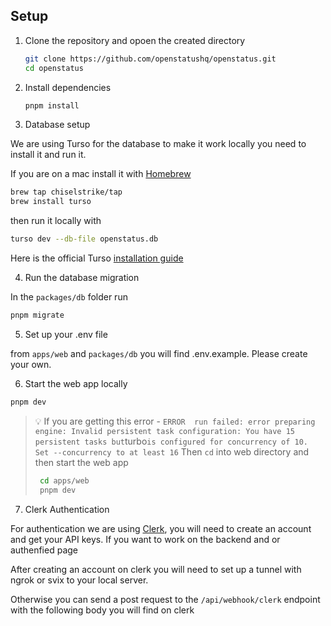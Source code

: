 ## Setup

1. Clone the repository and opoen the created directory

   ```sh
   git clone https://github.com/openstatushq/openstatus.git
   cd openstatus
   ```

2. Install dependencies

   ```sh
   pnpm install
   ```

3. Database setup

We are using Turso for the database to make it work locally you need to install
it and run it.

If you are on a mac install it with [Homebrew](https://brew.sh/)

```sh
brew tap chiselstrike/tap
brew install turso
```

then run it locally with

```sh
turso dev --db-file openstatus.db
```

Here is the official Turso
[installation guide](https://docs.turso.tech/reference/turso-cli)

4. Run the database migration

In the `packages/db` folder run

```sh
pnpm migrate
```

5. Set up your .env file

from `apps/web` and `packages/db` you will find .env.example. Please create your own.

6. Start the web app locally

```sh
pnpm dev
```
> 💡 If you are getting this error - ` ERROR  run failed: error preparing engine: Invalid persistent task configuration:
You have 15 persistent tasks but `turbo` is configured for concurrency of 10. Set --concurrency to at least 16
`
Then `cd` into web directory and then start the web app
> ```sh
>  cd apps/web
>  pnpm dev
>  ```

7. Clerk Authentication

For authentication we are using [Clerk](https://clerk.dev/), you will need to
create an account and get your API keys. If you want to work on the backend and
or authenfied page

After creating an account on clerk you will need to set up a tunnel with ngrok
or svix to your local server.

Otherwise you can send a post request to the `/api/webhook/clerk` endpoint with
the following body you will find on clerk
